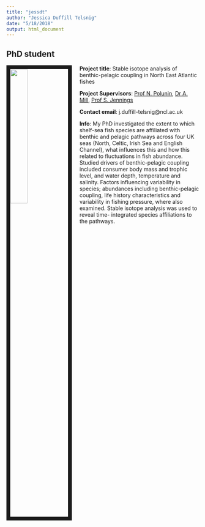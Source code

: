 ```yaml
---
title: "jessdt"
author: "Jessica Duffill Telsnig"
date: "5/18/2018"
output: html_document
---
```


## PhD student

<img src= "images/jessdt.jpg" style="width:30%; border:10px solid; margin-right: 20px" align= "left"> 

**Project title**: Stable isotope analysis of benthic-pelagic coupling in North East Atlantic fishes


**Project Supervisors**: [Prof N. Polunin](https://www.ncl.ac.uk/nes/staff/profile/nickpolunin.html#background), [Dr A. Mill](https://www.ncl.ac.uk/nes/staff/profile/aileenmill.html#research), [Prof S. Jennings](http://www.uea.ac.uk/environmental-sciences/people/profile/simon-jennings)

**Contact email**: j.duffill-telsnig@ncl.ac.uk

**Info**: My PhD investigated the extent to which shelf-sea fish species are affiliated with benthic and pelagic pathways across four UK seas (North, Celtic, Irish Sea and English Channel), what influences this and how this related to fluctuations in fish abundance. Studied drivers of benthic-pelagic coupling included consumer body mass and trophic level, and water depth, temperature and salinity. Factors influencing variability in species; abundances including benthic-pelagic coupling, life history characteristics and variability in fishing pressure, where also examined. Stable isotope analysis was used to reveal time- integrated species affiliations to the pathways. 
